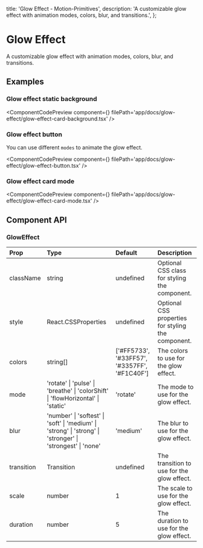   title: 'Glow Effect - Motion-Primitives',
  description:
    'A customizable glow effect with animation modes, colors, blur, and transitions.',
};


# Glow Effect

A customizable glow effect with animation modes, colors, blur, and transitions.

## Examples

### Glow effect static background

<ComponentCodePreview
  component={<GlowEffectCardBackground />}
  filePath='app/docs/glow-effect/glow-effect-card-background.tsx'
/>

### Glow effect button

You can use different `modes` to animate the glow effect.

<ComponentCodePreview
  component={<GlowEffectButton />}
  filePath='app/docs/glow-effect/glow-effect-button.tsx'
/>

### Glow effect card mode

<ComponentCodePreview
  component={<GlowEffectCardMode />}
  filePath='app/docs/glow-effect/glow-effect-card-mode.tsx'
/>



## Component API

### GlowEffect

| Prop       | Type                                                                                                       | Default                                      | Description                                        |
| :--------- | :--------------------------------------------------------------------------------------------------------- | :------------------------------------------- | :------------------------------------------------- |
| className  | string                                                                                                     | undefined                                    | Optional CSS class for styling the component.      |
| style      | React.CSSProperties                                                                                        | undefined                                    | Optional CSS properties for styling the component. |
| colors     | string[]                                                                                                   | ['#FF5733', '#33FF57', '#3357FF', '#F1C40F'] | The colors to use for the glow effect.             |
| mode       | 'rotate' \| 'pulse' \| 'breathe' \| 'colorShift' \| 'flowHorizontal' \| 'static'                           | 'rotate'                                     | The mode to use for the glow effect.               |
| blur       | 'number' \| 'softest' \| 'soft' \| 'medium' \| 'strong' \| 'strong' \| 'stronger' \| 'strongest' \| 'none' | 'medium'                                     | The blur to use for the glow effect.               |
| transition | Transition                                                                                                 | undefined                                    | The transition to use for the glow effect.         |
| scale      | number                                                                                                     | 1                                            | The scale to use for the glow effect.              |
| duration   | number                                                                                                     | 5                                            | The duration to use for the glow effect.           |
